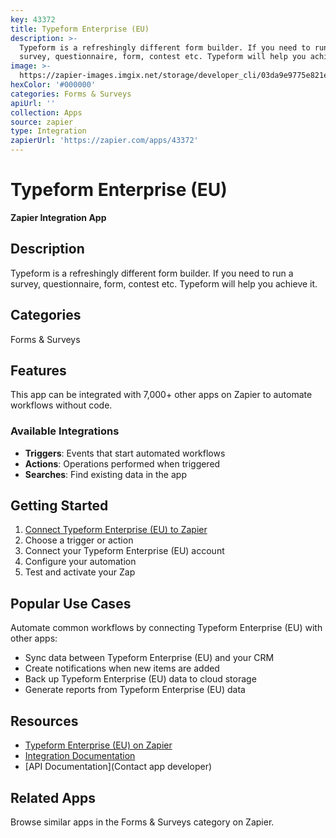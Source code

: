 ```yaml
---
key: 43372
title: Typeform Enterprise (EU)
description: >-
  Typeform is a refreshingly different form builder. If you need to run a
  survey, questionnaire, form, contest etc. Typeform will help you achieve it.
image: >-
  https://zapier-images.imgix.net/storage/developer_cli/03da9e9775e821e3a591e56c0b1e17b3.png?auto=format%2Ccompress&ixlib=python-3.0.0&q=50
hexColor: '#000000'
categories: Forms & Surveys
apiUrl: ''
collection: Apps
source: zapier
type: Integration
zapierUrl: 'https://zapier.com/apps/43372'
---
```

# Typeform Enterprise (EU)

**Zapier Integration App**

## Description

Typeform is a refreshingly different form builder. If you need to run a survey, questionnaire, form, contest etc. Typeform will help you achieve it.

## Categories

Forms & Surveys

## Features

This app can be integrated with 7,000+ other apps on Zapier to automate workflows without code.

### Available Integrations

- **Triggers**: Events that start automated workflows
- **Actions**: Operations performed when triggered
- **Searches**: Find existing data in the app

## Getting Started

1. [Connect Typeform Enterprise (EU) to Zapier](https://zapier.com/apps/43372)
2. Choose a trigger or action
3. Connect your Typeform Enterprise (EU) account
4. Configure your automation
5. Test and activate your Zap

## Popular Use Cases

Automate common workflows by connecting Typeform Enterprise (EU) with other apps:

- Sync data between Typeform Enterprise (EU) and your CRM
- Create notifications when new items are added
- Back up Typeform Enterprise (EU) data to cloud storage
- Generate reports from Typeform Enterprise (EU) data

## Resources

- [Typeform Enterprise (EU) on Zapier](https://zapier.com/apps/43372)
- [Integration Documentation](https://zapier.com/apps/43372/integrations)
- [API Documentation](Contact app developer)

## Related Apps

Browse similar apps in the Forms & Surveys category on Zapier.
